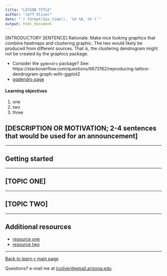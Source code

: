 ```yaml
---
title: "LESSON TITLE"
author: "Jeff Oliver"
date: "`r format(Sys.time(), '%d %B, %Y')`"
output: html_document
---
```


[INTRODUCTORY SENTENCE]
Rationale: Make nice looking graphics that combine heatmaps and clustering graphic. The two would likely be produced from different sources. That is, the clustering dendrogram might not be created by the graphics package.

+ Consider the `ggdendro` package? See: https://stackoverflow.com/questions/6673162/reproducing-lattice-dendrogram-graph-with-ggplot2
+ [ggdendro page](https://cran.r-project.org/web/packages/ggdendro/vignettes/ggdendro.html)

#### Learning objectives
1. one
2. two
3. three

## [DESCRIPTION OR MOTIVATION; 2-4 sentences that would be used for an announcement]

***

## Getting started

***

## [TOPIC ONE]

***

## [TOPIC TWO]

***

## Additional resources

+ [resource one](url-one)
+ [resource two](url-two)

***

<a href="index.html">Back to learn-r main page</a>
  
Questions?  e-mail me at <a href="mailto:jcoliver@email.arizona.edu">jcoliver@email.arizona.edu</a>.